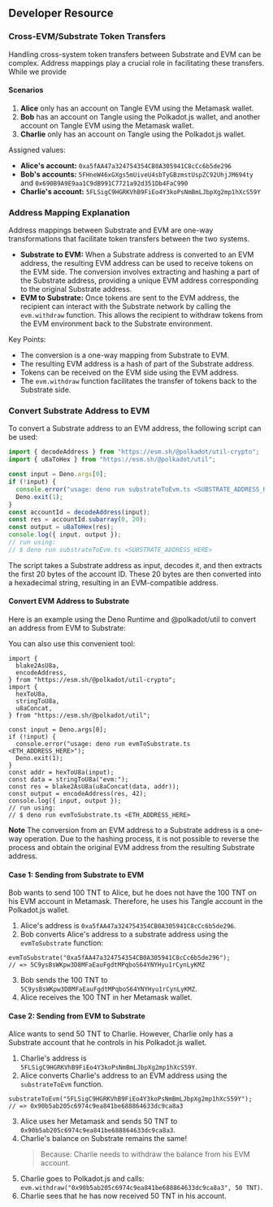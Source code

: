 
## Developer Resource

### Cross-EVM/Substrate Token Transfers

Handling cross-system token transfers between Substrate and EVM can be complex. Address mappings play a crucial role in facilitating these transfers.
While we provide

#### Scenarios

1. **Alice** only has an account on Tangle EVM using the Metamask wallet.
2. **Bob** has an account on Tangle using the Polkadot.js wallet, and another account on Tangle EVM using the Metamask wallet.
3. **Charlie** only has an account on Tangle using the Polkadot.js wallet.

Assigned values:

- **Alice's account:** `0xa5fAA47a324754354CB0A305941C8cCc6b5de296`
- **Bob's accounts:** `5FHneW46xGXgs5mUiveU4sbTyGBzmstUspZC92UhjJM694ty` and `0x690B9A9E9aa1C9dB991C7721a92d351Db4FaC990`
- **Charlie's account:** `5FLSigC9HGRKVhB9FiEo4Y3koPsNmBmLJbpXg2mp1hXcS59Y`

### Address Mapping Explanation

Address mappings between Substrate and EVM are one-way transformations that facilitate token transfers between the two systems.

- **Substrate to EVM:** When a Substrate address is converted to an EVM address, the resulting EVM address can be used to receive tokens on the EVM side. The conversion involves extracting and hashing a part of the Substrate address, providing a unique EVM address corresponding to the original Substrate address.
- **EVM to Substrate:** Once tokens are sent to the EVM address, the recipient can interact with the Substrate network by calling the `evm.withdraw` function. This allows the recipient to withdraw tokens from the EVM environment back to the Substrate environment.

Key Points:

- The conversion is a one-way mapping from Substrate to EVM.
- The resulting EVM address is a hash of part of the Substrate address.
- Tokens can be received on the EVM side using the EVM address.
- The `evm.withdraw` function facilitates the transfer of tokens back to the Substrate side.

### Convert Substrate Address to EVM

To convert a Substrate address to an EVM address, the following script can be used:

```typescript
import { decodeAddress } from "https://esm.sh/@polkadot/util-crypto";
import { u8aToHex } from "https://esm.sh/@polkadot/util";

const input = Deno.args[0];
if (!input) {
  console.error("usage: deno run substrateToEvm.ts <SUBSTRATE_ADDRESS_HERE>");
  Deno.exit(1);
}
const accountId = decodeAddress(input);
const res = accountId.subarray(0, 20);
const output = u8aToHex(res);
console.log({ input, output });
// run using:
// $ deno run substrateToEvm.ts <SUBSTRATE_ADDRESS_HERE>
```

The script takes a Substrate address as input, decodes it, and then extracts the first 20 bytes of the account ID. These 20 bytes are then converted into a hexadecimal string, resulting in an EVM-compatible address.

#### Convert EVM Address to Substrate

Here is an example using the Deno Runtime and @polkadot/util to convert an address from EVM to Substrate:

You can also use this convenient tool:

<EvmToSubstrateConverter />

```tsx
import {
  blake2AsU8a,
  encodeAddress,
} from "https://esm.sh/@polkadot/util-crypto";
import {
  hexToU8a,
  stringToU8a,
  u8aConcat,
} from "https://esm.sh/@polkadot/util";

const input = Deno.args[0];
if (!input) {
  console.error("usage: deno run evmToSubstrate.ts <ETH_ADDRESS_HERE>");
  Deno.exit(1);
}
const addr = hexToU8a(input);
const data = stringToU8a("evm:");
const res = blake2AsU8a(u8aConcat(data, addr));
const output = encodeAddress(res, 42);
console.log({ input, output });
// run using:
// $ deno run evmToSubstrate.ts <ETH_ADDRESS_HERE>
```

<Callout>**Note**
The conversion from an EVM address to a Substrate address is a one-way operation. Due to the hashing process, it is not possible to reverse the process and obtain the original EVM address from the resulting Substrate address.</Callout>

#### Case 1: Sending from Substrate to EVM

Bob wants to send 100 TNT to Alice, but he does not have the 100 TNT on his EVM account in Metamask. Therefore, he uses his Tangle account in the Polkadot.js wallet.

1. Alice's address is `0xa5fAA47a324754354CB0A305941C8cCc6b5de296`.
2. Bob converts Alice's address to a substrate address using the `evmToSubstrate` function:

```tsx
evmToSubstrate("0xa5fAA47a324754354CB0A305941C8cCc6b5de296");
// => 5C9ysBsWKpw3D8MFaEauFgdtMPqboS64YNYHyu1rCynLyKMZ
```

3. Bob sends the 100 TNT to `5C9ysBsWKpw3D8MFaEauFgdtMPqboS64YNYHyu1rCynLyKMZ`.
4. Alice receives the 100 TNT in her Metamask wallet.

#### Case 2: Sending from EVM to Substrate

Alice wants to send 50 TNT to Charlie. However, Charlie only has a Substrate account that he controls in his Polkadot.js wallet.

1. Charlie's address is `5FLSigC9HGRKVhB9FiEo4Y3koPsNmBmLJbpXg2mp1hXcS59Y`.
2. Alice converts Charlie's address to an EVM address using the `substrateToEvm` function.

```tsx
substrateToEvm("5FLSigC9HGRKVhB9FiEo4Y3koPsNmBmLJbpXg2mp1hXcS59Y");
// => 0x90b5ab205c6974c9ea841be688864633dc9ca8a3
```

3. Alice uses her Metamask and sends 50 TNT to
   `0x90b5ab205c6974c9ea841be688864633dc9ca8a3`.
4. Charlie's balance on Substrate remains the same!
   > Because: Charlie needs to withdraw the balance from his EVM account.
5. Charlie goes to Polkadot.js and calls:
   `evm.withdraw("0x90b5ab205c6974c9ea841be688864633dc9ca8a3", 50 TNT)`.
6. Charlie sees that he has now received 50 TNT in his account.
